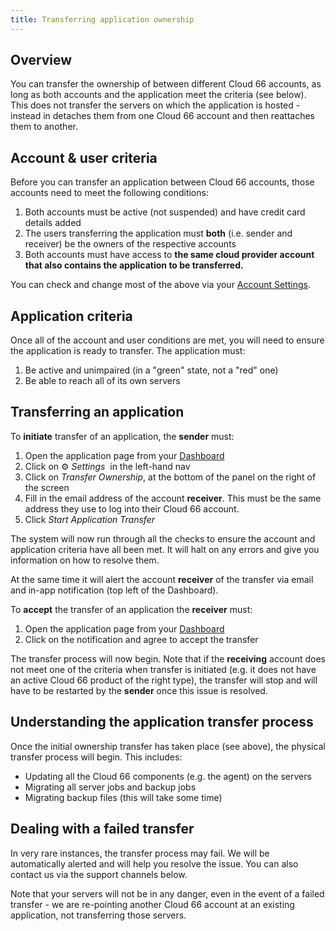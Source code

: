 ```yaml
---
title: Transferring application ownership
---
```


## Overview

You can transfer the ownership of between different Cloud 66 accounts, as long as both accounts and the application meet the criteria (see below). This does not transfer the servers on which the application is hosted - instead in detaches them from one Cloud 66 account and then reattaches them to another. 

## Account & user criteria

Before you can transfer an application between Cloud 66 accounts, those accounts need to meet the following conditions:

1. Both accounts must be active (not suspended) and have credit card details added
2. The users transferring the application must **both** (i.e. sender and receiver) be the owners of the respective accounts
3. Both accounts must have access to **the same cloud provider account that also contains the application to be transferred.**

You can check and change most of the above via your [Account Settings](/:product/:version?/account/account-management). 

## Application criteria

Once all of the account and user conditions are met, you will need to ensure the application is ready to transfer. The application must:

1. Be active and unimpaired (in a "green" state, not a "red" one)
2. Be able to reach all of its own servers 

## Transferring an application

To **initiate** transfer of an application, the **sender** must:

1. Open the application page from your [Dashboard](https://app.cloud66.com/dashboard)
2. Click on ⚙️ *Settings*  in the left-hand nav
3. Click on *Transfer Ownership*, at the bottom of the panel on the right of the screen
4. Fill in the email address of the account **receiver**. This must be the same address they use to log into their Cloud 66 account.
5. Click *Start Application Transfer* 

The system will now run through all the checks to ensure the account and application criteria have all been met. It will halt on any errors and give you information on how to resolve them. 

At the same time it will alert the account **receiver** of the transfer via email and in-app notification (top left of the Dashboard). 

To **accept** the transfer of an application the **receiver** must:

1. Open the application page from your [Dashboard](https://app.cloud66.com/dashboard)
2. Click on the notification and agree to accept the transfer

The transfer process will now begin. Note that if the **receiving** account does not meet one of the criteria when transfer is initiated (e.g. it does not have an active Cloud 66 product of the right type), the transfer will stop and will have to be restarted by the **sender** once this issue is resolved.

## Understanding the application transfer process

Once the initial ownership transfer has taken place (see above), the physical transfer process will begin. This includes:

- Updating all the Cloud 66 components (e.g. the agent) on the servers
- Migrating all server jobs and backup jobs
- Migrating backup files (this will take some time)

## Dealing with a failed transfer

In very rare instances, the transfer process may fail. We will be automatically alerted and will help you resolve the issue. You can also contact us via the support channels below. 

Note that your servers will not be in any danger, even in the event of a failed transfer - we are re-pointing another Cloud 66 account at an existing application, not transferring those servers.